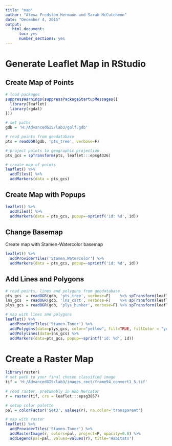 ```yaml
---
title: "map"
author: "Alexa Fredston-Hermann and Sarah McCutcheon"
date: "December 4, 2015"
output: 
   html_document:
      toc: yes
      number_sections: yes
---
```


# Generate Leaflet Map in RStudio

## Create Map of Points

```r
# load packages
suppressWarnings(suppressPackageStartupMessages({
  library(leaflet)
  library(rgdal)
}))

# set paths
gdb = 'H:/AdvancedGIS/lab3/golf.gdb'

# read points from geodatabase
pts = readOGR(gdb, 'pts_tree', verbose=F)

# project points to geographic projection
pts_gcs = spTransform(pts, leaflet:::epsg4326)

# create map of points
leaflet() %>%
  addTiles() %>%
  addMarkers(data = pts_gcs) 
```

## Create Map with Popups 

```r
leaflet() %>%
  addTiles() %>%
  addMarkers(data = pts_gcs, popup=~sprintf('id: %d', id)) 
```

## Change Basemap 

Create map with Stamen-Watercolor basemap 

```r
leaflet() %>%  
  addProviderTiles('Stamen.Watercolor') %>%
  addMarkers(data = pts_gcs, popup=~sprintf('id: %d', id))
```

## Add Lines and Polygons

```r
# read points, lines and polygons from geodatabase
pts_gcs  = readOGR(gdb, 'pts_tree', verbose=F)    %>% spTransform(leaflet:::epsg4326)
lns_gcs  = readOGR(gdb, 'lns_cart', verbose=F)    %>% spTransform(leaflet:::epsg4326)
plys_gcs = readOGR(gdb, 'plys_bunker', verbose=F) %>% spTransform(leaflet:::epsg4326)

# map with lines and polygons
leaflet() %>%  
  addProviderTiles('Stamen.Toner') %>%
  addPolygons(data=plys_gcs, color="yellow", fill=TRUE, fillColor = "yellow", stroke=FALSE, fillOpacity = 1.0) %>%  
  addPolylines(data=lns_gcs) %>%
  addMarkers(data=pts_gcs, popup=~sprintf('id: %d', id))
```

# Create a Raster Map 

```r
library(raster)
# set path to your final chosen classified image
tif = 'H:/AdvancedGIS/lab3/images_rect/frame94_convert1_5.tif'
  
# read raster, presumably in Web Mercator
r = raster(tif, crs = leaflet:::epsg3857)

# setup color palette
pal = colorFactor('Set3', values(r), na.color='transparent')

# map with raster
leaflet() %>%  
  addProviderTiles('Stamen.Toner') %>%
  addRasterImage(r, colors=pal, project=F, opacity=0.8) %>%
  addLegend(pal=pal, values=values(r), title='Habitats')
```


